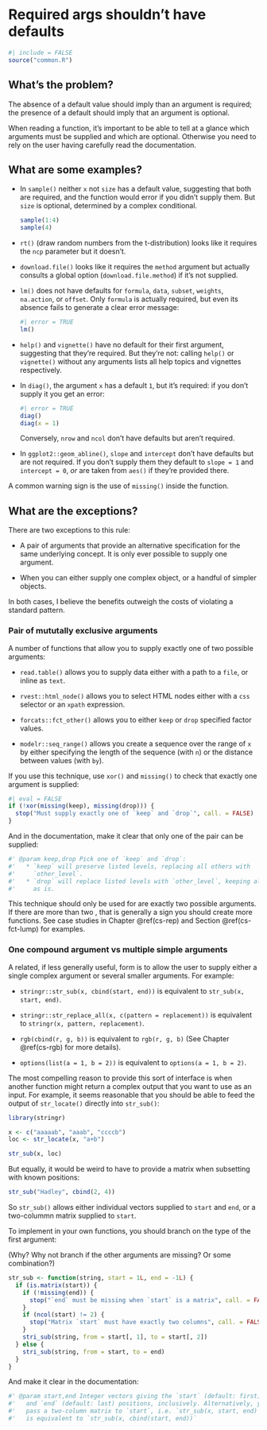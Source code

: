 # Required args shouldn't have defaults {#def-required}

```r
#| include = FALSE
source("common.R")
```

## What's the problem?

The absence of a default value should imply than an argument is required; the presence of a default should imply that an argument is optional.

When reading a function, it's important to be able to tell at a glance which arguments must be supplied and which are optional.
Otherwise you need to rely on the user having carefully read the documentation.

## What are some examples?

-   In `sample()` neither `x` not `size` has a default value, suggesting that both are required, and the function would error if you didn't supply them.
    But `size` is optional, determined by a complex conditional.

    ```r
    sample(1:4)
    sample(4)
    ```

-   `rt()` (draw random numbers from the t-distribution) looks like it requires the `ncp` parameter but it doesn't.

-   `download.file()` looks like it requires the `method` argument but actually consults a global option (`download.file.method`) if it's not supplied.

-   `lm()` does not have defaults for `formula`, `data`, `subset`, `weights`, `na.action`, or `offset`.
    Only `formula` is actually required, but even its absence fails to generate a clear error message:

    ```r
    #| error = TRUE
    lm()
    ```

-   `help()` and `vignette()` have no default for their first argument, suggesting that they're required.
    But they're not: calling `help()` or `vignette()` without any arguments lists all help topics and vignettes respectively.

-   In `diag()`, the argument `x` has a default `1`, but it's required: if you don't supply it you get an error:

    ```r
    #| error = TRUE
    diag()
    diag(x = 1)
    ```

    Conversely, `nrow` and `ncol` don't have defaults but aren't required.

-   In `ggplot2::geom_abline()`, `slope` and `intercept` don't have defaults but are not required.
    If you don't supply them they default to `slope = 1` and `intercept = 0`, *or* are taken from `aes()` if they're provided there.

A common warning sign is the use of `missing()` inside the function.

## What are the exceptions?

There are two exceptions to this rule:

-   A pair of arguments that provide an alternative specification for the same underlying concept.
    It is only ever possible to supply one argument.

-   When you can either supply one complex object, or a handful of simpler objects.

In both cases, I believe the benefits outweigh the costs of violating a standard pattern.

### Pair of mututally exclusive arguments {#args-mutually-exclusive}

A number of functions that allow you to supply exactly one of two possible arguments:

-   `read.table()` allows you to supply data either with a path to a `file`, or inline as `text`.

-   `rvest::html_node()` allows you to select HTML nodes either with a `css` selector or an `xpath` expression.

-   `forcats::fct_other()` allows you to either `keep` or `drop` specified factor values.

-   `modelr::seq_range()` allows you create a sequence over the range of `x` by either specifying the length of the sequence (with `n`) or the distance between values (with `by`).

If you use this technique, use `xor()` and `missing()` to check that exactly one argument is supplied:

```r
#| eval = FALSE
if (!xor(missing(keep), missing(drop))) {
  stop("Must supply exactly one of `keep` and `drop`", call. = FALSE)
}
```

And in the documentation, make it clear that only one of the pair can be supplied:

```r
#' @param keep,drop Pick one of `keep` and `drop`:
#'   * `keep` will preserve listed levels, replacing all others with 
#'     `other_level`.
#'   * `drop` will replace listed levels with `other_level`, keeping all
#'     as is.
```

This technique should only be used for are exactly two possible arguments.
If there are more than two , that is generally a sign you should create more functions.
See case studies in Chapter \@ref(cs-rep) and Section \@ref(cs-fct-lump) for examples.

### One compound argument vs multiple simple arguments {#args-compound}

A related, if less generally useful, form is to allow the user to supply either a single complex argument or several smaller arguments.
For example:

-   `stringr::str_sub(x, cbind(start, end))` is equivalent to `str_sub(x, start, end)`.

-   `stringr::str_replace_all(x, c(pattern = replacement))` is equivalent to `stringr(x, pattern, replacement)`.

-   `rgb(cbind(r, g, b))` is equivalent to `rgb(r, g, b)` (See Chapter \@ref(cs-rgb) for more details).

-   `options(list(a = 1, b = 2))` is equivalent to `options(a = 1, b = 2)`.

The most compelling reason to provide this sort of interface is when another function might return a complex output that you want to use as an input.
For example, it seems reasonable that you should be able to feed the output of `str_locate()` directly into `str_sub()`:

```r
library(stringr)

x <- c("aaaaab", "aaab", "ccccb")
loc <- str_locate(x, "a+b")

str_sub(x, loc)
```

But equally, it would be weird to have to provide a matrix when subsetting with known positions:

```r
str_sub("Hadley", cbind(2, 4))
```

So `str_sub()` allows either individual vectors supplied to `start` and `end`, or a two-colummn matrix supplied to `start`.

To implement in your own functions, you should branch on the type of the first argument:

(Why? Why not branch if the other arguments are missing? Or some combination?)

```r
str_sub <- function(string, start = 1L, end = -1L) {
  if (is.matrix(start)) {
    if (!missing(end)) {
      stop("`end` must be missing when `start` is a matrix", call. = FALSE)
    }
    if (ncol(start) != 2) {
      stop("Matrix `start` must have exactly two columns", call. = FALSE)
    }
    stri_sub(string, from = start[, 1], to = start[, 2])
  } else {
    stri_sub(string, from = start, to = end)
  }
}
```

And make it clear in the documentation:

```r
#' @param start,end Integer vectors giving the `start` (default: first)
#'   and `end` (default: last) positions, inclusively. Alternatively, you
#'   pass a two-column matrix to `start`, i.e. `str_sub(x, start, end)`
#'   is equivalent to `str_sub(x, cbind(start, end))`
```

